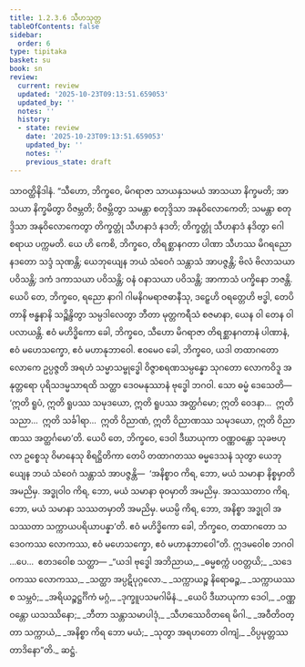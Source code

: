 ```yaml
---
title: 1.2.3.6 သီဟသုတ္တ
tableOfContents: false
sidebar:
  order: 6
type: tipitaka
basket: su
book: sn
review:
  current: review
  updated: '2025-10-23T09:13:51.659053'
  updated_by: ''
  notes: ''
  history:
  - state: review
    date: '2025-10-23T09:13:51.659053'
    updated_by: ''
    notes: ''
    previous_state: draft
---
```



<ReviewStatus review={frontmatter.review} showDetails={true} />

<HypothesisAnnotation frontmatter={frontmatter} />

<DynamicBreadcrumb />

<Division number="78" book="sn" e="ch" v="18" p="291">

<Paragraph number="400" book="sn">
သာဝတ္ထိနိဒါနံ. “သီဟော, ဘိက္ခဝေ, မိဂရာဇာ သာယနှသမယံ အာသယာ နိက္ခမတိ; အာသယာ နိက္ခမိတွာ ဝိဇမ္ဘတိ; ဝိဇမ္ဘိတွာ သမန္တာ စတုဒ္ဒိသာ အနုဝိလောကေတိ; သမန္တာ စတုဒ္ဒိသာ အနုဝိလောကေတွာ တိက္ခတ္တုံ သီဟနာဒံ နဒတိ; တိက္ခတ္တုံ သီဟနာဒံ နဒိတွာ ဂေါစရာယ ပက္ကမတိ. ယေ ဟိ ကေစိ, ဘိက္ခဝေ, တိရစ္ဆာနဂတာ ပါဏာ သီဟဿ မိဂရညော နဒတော သဒ္ဒံ သုဏန္တိ; ယေဘုယျေန ဘယံ သံဝေဂံ သန္တာသံ အာပဇ္ဇန္တိ; ဗိလံ ဗိလာသယာ ပဝိသန္တိ; ဒကံ ဒကာသယာ ပဝိသန္တိ; ဝနံ ဝနာသယာ ပဝိသန္တိ; အာကာသံ ပက္ခိနော ဘဇန္တိ. ယေပိ တေ, ဘိက္ခဝေ, ရညော နာဂါ ဂါမနိဂမရာဇဓာနီသု, ဒဠှေဟိ ဝရတ္တေဟိ ဗဒ္ဓါ, တေပိ တာနိ ဗန္ဓနာနိ သဉ္ဆိန္ဒိတွာ သမ္ပဒါလေတွာ ဘီတာ မုတ္တကရီသံ စဇမာနာ, ယေန ဝါ တေန ဝါ ပလာယန္တိ. ဧဝံ မဟိဒ္ဓိကော ခေါ, ဘိက္ခဝေ, သီဟော မိဂရာဇာ တိရစ္ဆာနဂတာနံ ပါဏာနံ, ဧဝံ မဟေသက္ခော, ဧဝံ မဟာနုဘာဝေါ.
</Paragraph>

<Paragraph number="401" book="sn">
ဧဝမေဝ ခေါ, ဘိက္ခဝေ, ယဒါ တထာဂတော လောကေ ဥပ္ပဇ္ဇတိ အရဟံ သမ္မာသမ္ဗုဒ္ဓေါ ဝိဇ္ဇာစရဏသမ္ပန္နော သုဂတော လောကဝိဒူ အနုတ္တရော ပုရိသဒမ္မသာရထိ သတ္ထာ ဒေဝမနုဿာနံ ဗုဒ္ဓေါ ဘဂဝါ. သော ဓမ္မံ ဒေသေတိ—  ‘ဣတိ ရူပံ, ဣတိ ရူပဿ သမုဒယော, ဣတိ ရူပဿ အတ္ထင်္ဂမော; ဣတိ ဝေဒနာ…  ဣတိ သညာ…  ဣတိ သင်္ခါရာ…  ဣတိ ဝိညာဏံ, ဣတိ ဝိညာဏဿ သမုဒယော, ဣတိ ဝိညာဏဿ အတ္ထင်္ဂမော’တိ. ယေပိ တေ, ဘိက္ခဝေ, ဒေဝါ ဒီဃာယုကာ ဝဏ္ဏဝန္တော သုခဗဟုလာ ဥစ္စေသု ဝိမာနေသု စိရဋ္ဌိတိကာ တေပိ တထာဂတဿ ဓမ္မဒေသနံ သုတွာ ယေဘုယျေန ဘယံ သံဝေဂံ သန္တာသံ အာပဇ္ဇန္တိ—  ‘အနိစ္စာဝ ကိရ, ဘော, မယံ သမာနာ နိစ္စမှာတိ အမညိမှ. အဒ္ဓုဝါဝ ကိရ, ဘော, မယံ သမာနာ ဓုဝမှာတိ အမညိမှ. အသဿတာဝ ကိရ, ဘော, မယံ သမာနာ သဿတမှာတိ အမညိမှ. မယမ္ပိ ကိရ, ဘော, အနိစ္စာ အဒ္ဓုဝါ အသဿတာ သက္ကာယပရိယာပန္နာ’တိ. ဧဝံ မဟိဒ္ဓိကော ခေါ, ဘိက္ခဝေ, တထာဂတော သဒေဝကဿ လောကဿ, ဧဝံ မဟေသက္ခော, ဧဝံ မဟာနုဘာဝေါ”တိ. ဣဒမဝေါစ ဘဂဝါ …ပေ…  ဧတဒဝေါစ သတ္ထာ—
</Paragraph>

<Paragraph number="402" type="verses" book="sn">
_“ယဒါ ဗုဒ္ဓေါ အဘိညာယ,_  
_ဓမ္မစက္ကံ ပဝတ္တယိ;_  
_သဒေဝကဿ လောကဿ,_  
_သတ္ထာ အပ္ပဋိပုဂ္ဂလော._  

</Paragraph>

<Paragraph number="403" type="verses" book="sn">
_သက္ကာယဉ္စ နိရောဓဉ္စ,_  
_သက္ကာယဿ စ သမ္ဘဝံ;_  
_အရိယဉ္စဋ္ဌင်္ဂိကံ မဂ္ဂံ,_  
_ဒုက္ခူပသမဂါမိနံ._  

</Paragraph>

<Paragraph number="404" type="verses" book="sn">
_ယေပိ ဒီဃာယုကာ ဒေဝါ,_  
_ဝဏ္ဏဝန္တော ယသဿိနော;_  
_ဘီတာ သန္တာသမာပါဒုံ,_  
_သီဟဿေဝိတရေ မိဂါ._  

</Paragraph>

<Paragraph number="405" type="verses" book="sn">
_အဝီတိဝတ္တာ သက္ကာယံ,_  
_အနိစ္စာ ကိရ ဘော မယံ;_  
_သုတွာ အရဟတော ဝါကျံ,_  
_ဝိပ္ပမုတ္တဿ တာဒိနော”တိ._  


</Paragraph>
</Division>

<Paragraph number="406" type="center" book="sn">
ဆဋ္ဌံ.
</Paragraph>